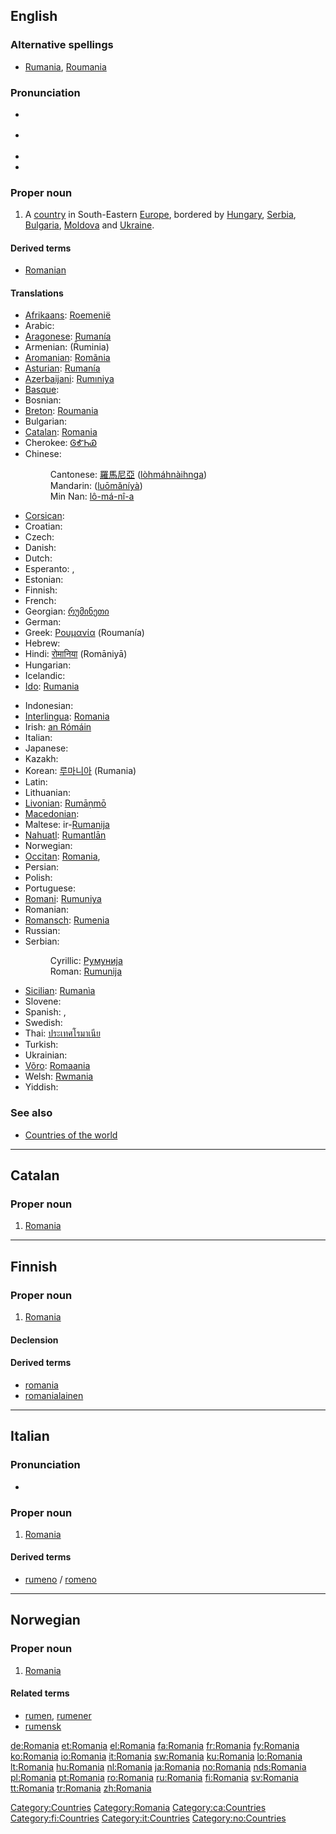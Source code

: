 {{also|romania|România|Románia|Romanía}}
==English==
{{wikipedia}}

===Alternative spellings===
* [[Rumania]], [[Roumania]] {{italbrac|archaic}}

===Pronunciation===
* {{a|UK}} {{IPA|/ɹəʊˈmeɪ.ni.ə/}}
* {{a|US}} {{IPA|/ɹoʊˈmeɪ.ni.ə/}}
* {{audio|en-us-Romania.ogg|Audio (US)}}
* {{rhymes|eɪniə}}

===Proper noun===
{{en-proper noun}}

# A [[country]] in South-Eastern [[Europe]], bordered by [[Hungary]], [[Serbia]], [[Bulgaria]], [[Moldova]] and [[Ukraine]].

====Derived terms====
* [[Romanian]]

====Translations====
{{trans-top|South-Eastern European country}}
* [[Afrikaans]]: [[Roemenië]]
* Arabic: {{Arab|[[رومانيا]]}} {{IPAchar|(rumániya)}} {{f}}
* [[Aragonese]]: [[Rumanía]]
* Armenian: {{t-|hy|Ռումինիա|sc=Armn|xs=Armenian}} (R̄uminia)
* [[Aromanian]]: [[Romãnia]]
* [[Asturian]]: [[Rumanía]]
* [[Azerbaijani]]: [[Rumıniya]]
* [[Basque]]: {{t+|eu|Errumania|xs=Basque}}
* Bosnian: {{t-|bs|Rumunija|f}}
* [[Breton]]: [[Roumania]]
* Bulgarian: {{t|bg|Румъния|g=f|sc=Cyrl}}
* [[Catalan]]: [[#Catalan|Romania]] {{f}}
* Cherokee: [[ᎶᎹᏂᏯ]]
* Chinese:
*: Cantonese: [[羅馬尼亞]] ([[lòhmáhnàihnga]])
*: Mandarin: {{zh-ts|[[羅馬尼亞]]|[[罗马尼亚]]}} ([[luōmǎníyà]])
*: Min Nan: [[lô-má-nî-a]]
* [[Corsican]]: {{t-|co|Rumenia|xs=Corsican}}
* Croatian: {{t-|hr|Rumunjska|f}}
* Czech: {{t+|cs|Rumunsko|n}}
* Danish: {{t-|da|Rumænien}}
* Dutch: {{t+|nl|Roemenië}}
* Esperanto: {{t-|eo|Rumanio|xs=Esperanto}}, {{t-|eo|Rumanujo|xs=Esperanto}}
* Estonian: {{t-|et|Rumeenia}}
* Finnish: {{t+|fi|Romania}}
* French: {{t+|fr|Roumanie|f}}
* Georgian: [[რუმინეთი]]
* German: {{t+|de|Rumänien|n}}
* Greek: [[Ρουμανία]] {{f}} (Roumanía)
* Hebrew: {{t+|he|רומניה|sc=Hebr}}
* Hindi: [[रोमानिया]] (Romāniyā)
* Hungarian: {{t+|hu|Románia}}
* Icelandic: {{t+|is|Rúmenía|f}}
* [[Ido]]: [[Rumania]]
{{trans-mid}}
* Indonesian: {{t-|id|Rumania|xs=Indonesian}}
* [[Interlingua]]: [[#Interlingua|Romania]]
* Irish: [[an Rómáin]] {{f}}
* Italian: {{t+|it|Romania|f}}
* Japanese: {{t+|ja|ルーマニア|tr=Rūmania|sc=Jpan}}
* Kazakh: {{t-|kk|Румыния|sc=Cyrl|xs=Kazakh}}
* Korean: [[루마니아]] (Rumania)
* Latin: {{t-|la|Romania}}
* Lithuanian: {{t+|lt|Rumunija|xs=Lithuanian}}
* [[Livonian]]: [[Rumāņmō]]
* [[Macedonian]]: {{t+|mk|Романија|f|tr=Románija|sc=Cyrl|xs=Macedonian}}
* Maltese: ir-[[Rumanija]]
* [[Nahuatl]]: [[Rumantlān]]
* Norwegian: {{t+|no|Romania}}
* [[Occitan]]: [[#Occitan|Romania]], {{t|oc|Roumagnu|xs=Occitan}}
* Persian: {{t+|fa|رومانی|tr=Rumāni|sc=fa-Arab|xs=Persian}}
* Polish: {{t+|pl|Rumunia}}
* Portuguese: {{t+|pt|Roménia|f}}
* [[Romani]]: [[Rumuniya]]
* Romanian: {{t+|ro|România|f}}
* [[Romansch]]: [[Rumenia]]
* Russian: {{t+|ru|Румыния|f|tr=Rumýnija|sc=Cyrl}}
* Serbian:
*: Cyrillic: [[Румунија]] {{f}}
*: Roman: [[Rumunija#Serbian|Rumunija]] {{f}}
* [[Sicilian]]: [[Rumanìa]] {{f}}
* Slovene: {{t+|sl|Romunija|f}}
* Spanish: {{t+|es|Rumania|f}}, {{t+|es|Rumanía|f}}
* Swedish: {{t+|sv|Rumänien}}
* Thai: [[ประเทศโรมาเนีย]]
* Turkish: {{t+|tr|Romanya}}
* Ukrainian: {{t+|uk|Румунія|sc=Cyrl|xs=Ukrainian}}
* [[Võro]]: [[Romaania]]
* Welsh: [[Rwmania]] {{f}}
* Yiddish: {{Hebr|[[ראמעניע]]}}
{{trans-bottom}}

===See also===
* [[Appendix:Countries of the world|Countries of the world]]

[[Category:Countries]]
[[Category:Romania]]

----

==Catalan==
{{wikipedia|lang=ca}}

===Proper noun===
{{infl|ca|proper noun|gender=f}}

# [[Romania#English|Romania]]

[[Category:ca:Countries]]

----

==Finnish==
{{wikipedia|lang=fi}}

===Proper noun===
{{infl|fi|proper noun}}

# [[#English|Romania]]

====Declension====
{{fi-decl-kulkija|Romani|np=1}}

====Derived terms====
* [[romania]]
* [[romanialainen]]

[[Category:fi:Countries]]

----

==Italian==
{{wikipedia|lang=it}}

===Pronunciation===
* {{IPA|/romaˈnia/|lang=it}}

===Proper noun===
{{infl|it|proper noun|gender=f}}

# [[Romania#English|Romania]]

====Derived terms====
* [[rumeno]] / [[romeno]]

[[Category:it:Countries]]

----

==Norwegian==
{{wikipedia|lang=no}}

===Proper noun===
{{infl|no|proper noun}}

# [[#English|Romania]]

====Related terms====
* [[rumen]], [[rumener]]
* [[rumensk]]

[[Category:no:Countries]]

[[de:Romania]]
[[et:Romania]]
[[el:Romania]]
[[fa:Romania]]
[[fr:Romania]]
[[fy:Romania]]
[[ko:Romania]]
[[io:Romania]]
[[it:Romania]]
[[sw:Romania]]
[[ku:Romania]]
[[lo:Romania]]
[[lt:Romania]]
[[hu:Romania]]
[[nl:Romania]]
[[ja:Romania]]
[[no:Romania]]
[[nds:Romania]]
[[pl:Romania]]
[[pt:Romania]]
[[ro:Romania]]
[[ru:Romania]]
[[fi:Romania]]
[[sv:Romania]]
[[tt:Romania]]
[[tr:Romania]]
[[zh:Romania]]